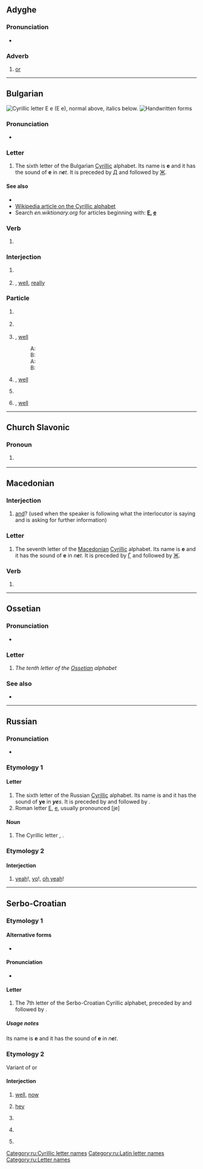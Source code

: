 {{also|Ҽ|Ҿ|Appendix:Variations of "e"}}
{{character info/new}}
==Adyghe==

===Pronunciation===
* {{IPA|[ja]|lang=ady}}

===Adverb===
{{ady-adv}}

# [[or]]
#: {{ux|ady|кӏо '''е''' чъэ|go '''or''' run|inline=y}}

----

==Bulgarian==
[[File:Cyrillic E.png|thumb|right|Cyrillic letter '''Е е'''<br/>
(''Е е''), normal above, italics below.]]
[[File:06-Russian alphabet-Е е.svg|thumb|Handwritten forms]]

===Pronunciation===
* {{IPA|/ɛ/|lang=bg}}

===Letter===
{{head|bg|letter|lower case||upper case|Е}}

# The sixth letter of the Bulgarian [[Cyrillic]] alphabet. Its name is '''е''' {{IPAchar|/ɛ/}} and it has the sound of '''e''' in ''n'''e'''t''. It is preceded by [[д|Д]] and followed by [[ж|Ж]].

====See also====
* {{l|bg|ѣ|Ѣ, ѣ}}
* [[w:Cyrillic alphabet|Wikipedia article on the Cyrillic alphabet]]
* Search ''en.wiktionary.org'' for articles beginning with: '''[http://en.wiktionary.org/w/index.php?title=Special%3AAllpages&from=%D0%95&namespace=0 Е], [http://en.wiktionary.org/w/index.php?title=Special%3AAllpages&from=%D0%B5&namespace=0 е]'''

===Verb===
{{head|bg|verb form}}

# {{infl of|bg|съм||3s|pres|ind}}

===Interjection===
{{head|bg|interjection|tr=e|sc=Cyrl}}

# {{non-gloss|used to express indignation, dissatisfaction, irritation, annoyance}}
#: {{ux|bg|'''Е''', прекаляваш!|You've crossed the line!|inline=y}}
#: {{ux|bg|'''Е''', то бива, бива, ама...|Really, that's the limit...|inline=y}}
# {{non-gloss|used to express surprise}}, [[well#Interjection|well]], [[really#Interjection|really]]
#: {{ux|bg|'''Е'''! Чухте ли я какво каза!|Did you hear what she said!|inline=y}}

===Particle===
{{head|bg|particle|tr=e|sc=Cyrl}}

# {{non-gloss|used to ask for elaboration}}
#: {{ux|bg|'''Е''', и после?|And then?/So?|inline=y}}
#: {{ux|bg|'''Е''', та какво?|Well, what of that?/So what?|inline=y}}
# {{non-gloss|used to emphasize a question word}}
#: {{ux|bg|'''Е''', как можа?|How could you?|inline=y}}
#: {{ux|bg|'''Е''', какво ще правим сега?|And what are we going to do now?|inline=y}}
# {{non-gloss|used to agree to something, rather unwillingly}}, [[well#Interjection|well]]
#: A: {{ux|bg|Много е скъпа тая рокля.|This dress is very expensive.|inline=y}}
#: B: {{ux|bg|'''Е''', скъпа е, но е много хубава.|Well, it is expensive, but it's very nice.|inline=y}}
#: A: {{ux|bg|Много си сгрешила, като си постъпила така.|You've made a big mistake by acting like that.|inline=y}}
#: B: {{ux|bg|'''Е''', да, сгреших...|Well, yes, I have...|inline=y}}
# {{non-gloss|used to express that one is waiting for somebody to say something}}, [[well#Interjection|well]]
#: {{ux|bg|'''Е''', чакам отговора ти.|Well, I'm waiting for your answer.|inline=y}}
# {{non-gloss|used to change the subject}}
#: {{ux|bg|'''Е''', нека оставим тази тема настрана.|Let's drop this subject.|inline=y}}
# {{non-gloss|used to mark the end of a conversation}}, [[well#Interjection|well]]
#: {{ux|bg|'''Е''', по-добре да тръгвам.|Well, I'd better be going now.|inline=y}}

----

==Church Slavonic==

===Pronoun===
{{head|cu|pronoun}}

# {{inflection of|lang=cu|и||nom|n|s}}
#:{{uxi|cu|ты же възмѝ же́злъ твой, и҆ прострѝ рꙋкꙋ твою на́ море, и҆ раздѣли '''е҆̀'''.|But lift thou up thy rod, and stretch out thine hand over the sea, and divide '''it''' ("Exodus", 14:16 // "Ostrog Bible", 1581)}}

----

==Macedonian==

===Interjection===
{{head|mk|interjection}}

# [[and]]? (used when the speaker is following what the interlocutor is saying and is asking for further information)

===Letter===
{{head|mk|letter|lower case||upper case|Е}}

# The seventh letter of the [[Macedonian]] [[Cyrillic]] alphabet. Its name is '''е''' {{IPAchar|/ɛ/}} and it has the sound of '''e''' in ''n'''e'''t''. It is preceded by [[ѓ|Ѓ]] and followed by [[ж|Ж]].

===Verb===
{{head|mk|verb form}}

# {{inflection of|сум||3|s|pres|lang=mk}}

----

==Ossetian==

===Pronunciation===
* {{qualifier|phoneme}} {{IPA|/e/|lang=os}}

===Letter===
{{head|os|letter|sc=Cyrl|upper case|Е}}

# ''The tenth letter of the [[Ossetian]] alphabet''

===See also===
* {{list:Cyrillic script letters/os}}

----

==Russian==

===Pronunciation===
* {{ru-IPA}}

===Etymology 1===

====Letter====
{{head|ru|letter|lower case||upper case|Е}}

# The sixth letter of the Russian [[Cyrillic]] alphabet. Its name is {{m|ru|е}} and it has the sound of '''ye''' in '''''ye'''s''. It is preceded by {{m|ru|д|Д}} and followed by {{m|ru|ё|Ё}}.
# Roman letter [[E]], [[e]], usually pronounced [je]

====Noun====
{{ru-noun||n-in|-}}

# The Cyrillic letter {{m|ru|е|Е}}, {{m|ru|е}}.

===Etymology 2===

====Interjection====
{{head|ru|interjection|head=е!}}

# {{lb|ru|slang}} [[yeah]]!, [[yo]]!, [[oh yeah]]!
#: {{uxi|ru|[[всё|Всё]] [[кру́то]] '''е'''!|Awesome, yeah!}}

[[Category:ru:Cyrillic letter names]]
[[Category:ru:Latin letter names]]
[[Category:ru:Letter names]]

----

==Serbo-Croatian==

===Etymology 1===

====Alternative forms====
* {{sense|uppercase}} {{l|sh|Е|sc=Cyrl}}

====Pronunciation====
* {{qualifier|phoneme}} {{IPA|/e/|lang=sh}}

====Letter====
{{sh-letter}}

# The 7th letter of the Serbo-Croatian Cyrillic alphabet, preceded by {{l|sh|ђ|sc=Cyrl}} and followed by {{l|sh|ж|sc=Cyrl}}.

=====Usage notes=====
Its name is '''е''' {{IPAchar|/e/}} and it has the sound of '''e''' in ''n'''e'''t''.

===Etymology 2===
Variant of {{m|sh|еј}} or {{m|sh|хеј}}

====Interjection====
{{sh-interjection}}

# {{lb|sh|rare}} [[well]], [[now]]
# {{lb|sh|informal|at the beginning of the sentence}} [[hey]]
# {{lb|sh|informal|at the beginning of the sentence}} {{non-gloss|Used to emphasize the sentence}}
#: {{ux|sh|'''Е''', шта има?|'''Hey''', what's up?|inline=y}}
# {{lb|sh|informal|at the beginning of the sentence}} {{non-gloss|Used to express surprise}}
#: {{ux|sh|'''Е''', откуд ти?|'''Hey''', where did you come from?|inline=y}}
# {{lb|sh|informal|at the beginning of the sentence}} {{non-gloss|Used to get attention or change the topic of conversation, especially if followed by {{m|sh|а||and; but}}}}
#: {{ux|sh|'''Е''', а види ово.|'''And''' look at this.|inline=y}}